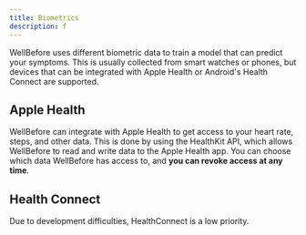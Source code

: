 ```yaml
---
title: Biometrics
description: f
---
```




WellBefore uses different biometric data to train a model that can predict your symptoms. This is usually collected from smart watches or phones, but devices that can be integrated with Apple Health or Android's Health Connect are supported.

## Apple Health

WellBefore can integrate with Apple Health to get access to your heart rate, steps, and other data. This is done by using the HealthKit API, which allows WellBefore to read and write data to the Apple Health app. You can choose which data WellBefore has access to, and **you can revoke access at any time**.

## Health Connect

<Aside type="caution">Due to development difficulties, HealthConnect is a low priority.</Aside>
